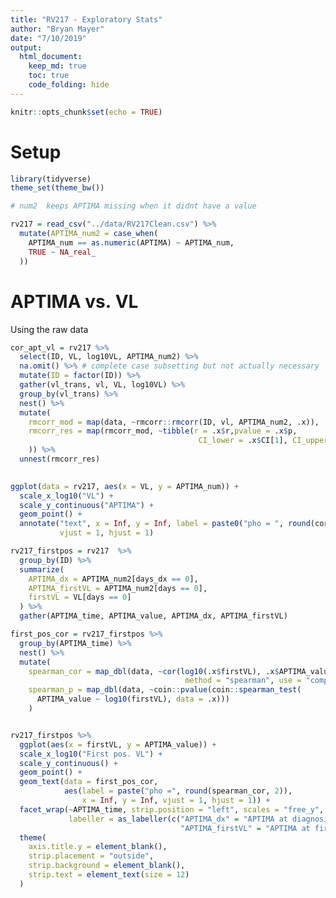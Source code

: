 ```yaml
---
title: "RV217 - Exploratory Stats"
author: "Bryan Mayer"
date: "7/10/2019"
output: 
  html_document:
    keep_md: true
    toc: true
    code_folding: hide
---
```


```r
knitr::opts_chunk$set(echo = TRUE)
```

# Setup

```r
library(tidyverse)
theme_set(theme_bw())

# num2  keeps APTIMA missing when it didnt have a value 

rv217 = read_csv("../data/RV217Clean.csv") %>%
  mutate(APTIMA_num2 = case_when(
    APTIMA_num == as.numeric(APTIMA) ~ APTIMA_num,
    TRUE ~ NA_real_
  ))

```

# APTIMA vs. VL


Using the raw data
```r

cor_apt_vl = rv217 %>%
  select(ID, VL, log10VL, APTIMA_num2) %>%
  na.omit() %>% # complete case subsetting but not actually necessary
  mutate(ID = factor(ID)) %>%
  gather(vl_trans, vl, VL, log10VL) %>%
  group_by(vl_trans) %>%
  nest() %>%
  mutate(
    rmcorr_mod = map(data, ~rmcorr::rmcorr(ID, vl, APTIMA_num2, .x)),
    rmcorr_res = map(rmcorr_mod, ~tibble(r = .x$r,pvalue = .x$p, 
                                          CI_lower = .x$CI[1], CI_upper = .x$CI[2])
    )) %>%
  unnest(rmcorr_res)
  

ggplot(data = rv217, aes(x = VL, y = APTIMA_num)) +
  scale_x_log10("VL") +
  scale_y_continuous("APTIMA") +
  geom_point() +
  annotate("text", x = Inf, y = Inf, label = paste0("pho = ", round(cor_apt_vl$r[2], 2)),
           vjust = 1, hjust = 1)

```


```r

rv217_firstpos = rv217  %>%
  group_by(ID) %>%
  summarize(
    APTIMA_dx = APTIMA_num2[days_dx == 0],
    APTIMA_firstVL = APTIMA_num2[days == 0],
    firstVL = VL[days == 0]
  ) %>%
  gather(APTIMA_time, APTIMA_value, APTIMA_dx, APTIMA_firstVL)

first_pos_cor = rv217_firstpos %>%
  group_by(APTIMA_time) %>%
  nest() %>%
  mutate(
    spearman_cor = map_dbl(data, ~cor(log10(.x$firstVL), .x$APTIMA_value, 
                                       method = "spearman", use = "complete.obs")),
    spearman_p = map_dbl(data, ~coin::pvalue(coin::spearman_test(
      APTIMA_value ~ log10(firstVL), data = .x)))
    )


rv217_firstpos %>%
  ggplot(aes(x = firstVL, y = APTIMA_value)) +
  scale_x_log10("First pos. VL") +
  scale_y_continuous() +
  geom_point() +
  geom_text(data = first_pos_cor, 
            aes(label = paste("pho =", round(spearman_cor, 2)),
                x = Inf, y = Inf, vjust = 1, hjust = 1)) +
  facet_wrap(~APTIMA_time, strip.position = "left", scales = "free_y",
             labeller = as_labeller(c("APTIMA_dx" = "APTIMA at diagnosis",
                                      "APTIMA_firstVL" = "APTIMA at first pos. VL"))) +
  theme(
    axis.title.y = element_blank(),
    strip.placement = "outside",
    strip.background = element_blank(),
    strip.text = element_text(size = 12)
  )

```
